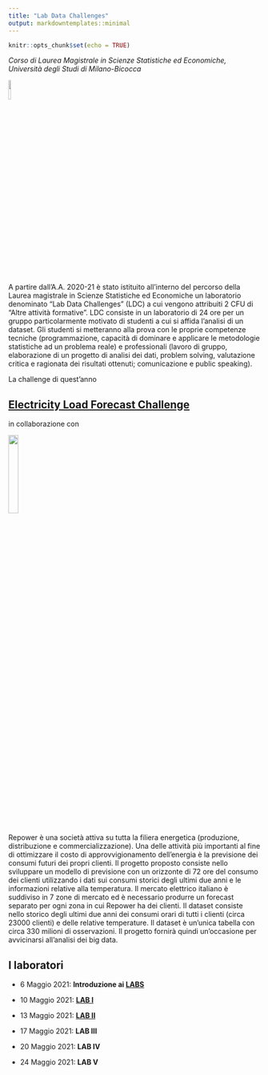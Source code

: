 ```yaml
---
title: "Lab Data Challenges"
output: markdowntemplates::minimal
---
```


```r
knitr::opts_chunk$set(echo = TRUE)
```


*Corso di Laurea Magistrale in Scienze Statistiche ed Economiche, Università degli Studi di Milano-Bicocca*


![](LDC.png){width=10%}

A partire dall’A.A. 2020-21 è stato istituito all’interno del percorso della Laurea magistrale in Scienze Statistiche ed Economiche un laboratorio denominato "Lab Data Challenges" (LDC) a cui vengono attribuiti 2 CFU di "Altre attività formative".
LDC consiste in un laboratorio di 24 ore per un gruppo particolarmente motivato di studenti a cui si affida l’analisi di un dataset. Gli studenti si metteranno alla prova con le proprie competenze tecniche (programmazione, capacità di dominare e applicare le metodologie statistiche ad un problema reale) e professionali (lavoro di gruppo, elaborazione di un progetto di analisi dei dati, problem solving, valutazione critica e ragionata dei risultati ottenuti; comunicazione e public speaking).

La challenge di quest'anno

## [Electricity Load Forecast Challenge](docs/INTRO/INTRO.html)

in collaborazione con

![](https://www.repower.com/media/456971/repower_1500px_it-0202.png){width=20%}

Repower è una società attiva su tutta la filiera energetica (produzione, distribuzione e commercializzazione). Una delle attività più importanti al fine di ottimizzare il costo di approvvigionamento dell’energia è la previsione dei consumi futuri dei propri clienti. Il progetto proposto consiste nello sviluppare un modello di previsione con un orizzonte di 72 ore del consumo dei clienti utilizzando i dati sui consumi storici degli ultimi due anni e le informazioni relative alla temperatura.
Il mercato elettrico italiano è suddiviso in 7 zone di mercato ed è necessario produrre un forecast separato per ogni zona in cui Repower ha dei clienti.
Il dataset consiste nello storico degli ultimi due anni dei consumi orari di tutti i clienti (circa 23000 clienti) e delle relative temperature. Il dataset è un’unica tabella con circa 330 milioni di osservazioni. Il progetto fornirà quindi un'occasione per avvicinarsi all'analisi dei big data. 

## I laboratori

* 6 Maggio 2021: **Introduzione ai [LABS](docs/LABS/LABS.html)**

* 10 Maggio 2021: **[LAB I](docs/LAB1/LAB1.html)** 
   
* 13 Maggio 2021: **[LAB II](docs/LAB2/LAB2.html)** 
   
* 17 Maggio 2021: **LAB III** 
   
* 20 Maggio 2021: **LAB IV**
   
* 24 Maggio 2021: **LAB V** 


